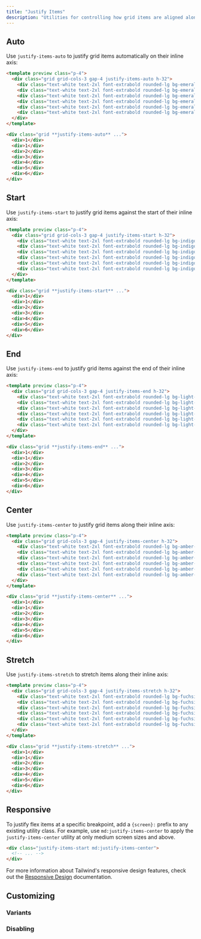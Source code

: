 ```yaml
---
title: "Justify Items"
description: "Utilities for controlling how grid items are aligned along their inline axis."
---
```




## Auto

Use `justify-items-auto` to justify grid items automatically on their inline axis:

```html emerald
<template preview class="p-4">
  <div class="grid grid-cols-3 gap-4 justify-items-auto h-32">
    <div class="text-white text-2xl font-extrabold rounded-lg bg-emerald-500 flex justify-center items-center">1</div>
    <div class="text-white text-2xl font-extrabold rounded-lg bg-emerald-500 flex justify-center items-center">2</div>
    <div class="text-white text-2xl font-extrabold rounded-lg bg-emerald-500 flex justify-center items-center">3</div>
    <div class="text-white text-2xl font-extrabold rounded-lg bg-emerald-500 flex justify-center items-center">4</div>
    <div class="text-white text-2xl font-extrabold rounded-lg bg-emerald-500 flex justify-center items-center">5</div>
    <div class="text-white text-2xl font-extrabold rounded-lg bg-emerald-500 flex justify-center items-center">6</div>
  </div>
</template>

<div class="grid **justify-items-auto** ...">
  <div>1</div>
  <div>1</div>
  <div>2</div>
  <div>3</div>
  <div>4</div>
  <div>5</div>
  <div>6</div>
</div>
```

## Start

Use `justify-items-start` to justify grid items against the start of their inline axis:

```html indigo
<template preview class="p-4">
  <div class="grid grid-cols-3 gap-4 justify-items-start h-32">
    <div class="text-white text-2xl font-extrabold rounded-lg bg-indigo-500 flex justify-center items-center w-16">1</div>
    <div class="text-white text-2xl font-extrabold rounded-lg bg-indigo-500 flex justify-center items-center w-16">2</div>
    <div class="text-white text-2xl font-extrabold rounded-lg bg-indigo-500 flex justify-center items-center w-16">3</div>
    <div class="text-white text-2xl font-extrabold rounded-lg bg-indigo-500 flex justify-center items-center w-16">4</div>
    <div class="text-white text-2xl font-extrabold rounded-lg bg-indigo-500 flex justify-center items-center w-16">5</div>
    <div class="text-white text-2xl font-extrabold rounded-lg bg-indigo-500 flex justify-center items-center w-16">6</div>
  </div>
</template>

<div class="grid **justify-items-start** ...">
  <div>1</div>
  <div>1</div>
  <div>2</div>
  <div>3</div>
  <div>4</div>
  <div>5</div>
  <div>6</div>
</div>
```

## End

Use `justify-items-end` to justify grid items against the end of their inline axis:

```html lightBlue
<template preview class="p-4">
  <div class="grid grid-cols-3 gap-4 justify-items-end h-32">
    <div class="text-white text-2xl font-extrabold rounded-lg bg-light-blue-500 flex justify-center items-center w-16">1</div>
    <div class="text-white text-2xl font-extrabold rounded-lg bg-light-blue-500 flex justify-center items-center w-16">2</div>
    <div class="text-white text-2xl font-extrabold rounded-lg bg-light-blue-500 flex justify-center items-center w-16">3</div>
    <div class="text-white text-2xl font-extrabold rounded-lg bg-light-blue-500 flex justify-center items-center w-16">4</div>
    <div class="text-white text-2xl font-extrabold rounded-lg bg-light-blue-500 flex justify-center items-center w-16">5</div>
    <div class="text-white text-2xl font-extrabold rounded-lg bg-light-blue-500 flex justify-center items-center w-16">6</div>
  </div>
</template>

<div class="grid **justify-items-end** ...">
  <div>1</div>
  <div>1</div>
  <div>2</div>
  <div>3</div>
  <div>4</div>
  <div>5</div>
  <div>6</div>
</div>
```

## Center

Use `justify-items-center` to justify grid items along their inline axis:

```html amber
<template preview class="p-4">
  <div class="grid grid-cols-3 gap-4 justify-items-center h-32">
    <div class="text-white text-2xl font-extrabold rounded-lg bg-amber-500 flex justify-center items-center w-16">1</div>
    <div class="text-white text-2xl font-extrabold rounded-lg bg-amber-500 flex justify-center items-center w-16">2</div>
    <div class="text-white text-2xl font-extrabold rounded-lg bg-amber-500 flex justify-center items-center w-16">3</div>
    <div class="text-white text-2xl font-extrabold rounded-lg bg-amber-500 flex justify-center items-center w-16">4</div>
    <div class="text-white text-2xl font-extrabold rounded-lg bg-amber-500 flex justify-center items-center w-16">5</div>
    <div class="text-white text-2xl font-extrabold rounded-lg bg-amber-500 flex justify-center items-center w-16">6</div>
  </div>
</template>

<div class="grid **justify-items-center** ...">
  <div>1</div>
  <div>1</div>
  <div>2</div>
  <div>3</div>
  <div>4</div>
  <div>5</div>
  <div>6</div>
</div>
```

## Stretch

Use `justify-items-stretch` to stretch items along their inline axis:

```html fuchsia
<template preview class="p-4">
  <div class="grid grid-cols-3 gap-4 justify-items-stretch h-32">
    <div class="text-white text-2xl font-extrabold rounded-lg bg-fuchsia-500 flex justify-center items-center">1</div>
    <div class="text-white text-2xl font-extrabold rounded-lg bg-fuchsia-500 flex justify-center items-center">2</div>
    <div class="text-white text-2xl font-extrabold rounded-lg bg-fuchsia-500 flex justify-center items-center">3</div>
    <div class="text-white text-2xl font-extrabold rounded-lg bg-fuchsia-500 flex justify-center items-center">4</div>
    <div class="text-white text-2xl font-extrabold rounded-lg bg-fuchsia-500 flex justify-center items-center">5</div>
    <div class="text-white text-2xl font-extrabold rounded-lg bg-fuchsia-500 flex justify-center items-center">6</div>
  </div>
</template>

<div class="grid **justify-items-stretch** ...">
  <div>1</div>
  <div>1</div>
  <div>2</div>
  <div>3</div>
  <div>4</div>
  <div>5</div>
  <div>6</div>
</div>
```

## Responsive

To justify flex items at a specific breakpoint, add a `{screen}:` prefix to any existing utility class. For example, use `md:justify-items-center` to apply the `justify-items-center` utility at only medium screen sizes and above.

```html
<div class="justify-items-start md:justify-items-center">
  <!-- ... -->
</div>
```

For more information about Tailwind's responsive design features, check out the [Responsive Design](/docs/responsive-design) documentation.

## Customizing

### Variants

<Variants plugin="justifyItems" name="justify-items" />

### Disabling

<Disabling plugin="justifyItems" name="justify-items" />
